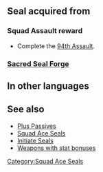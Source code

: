 {{Passive
|name=Squad Ace CP
|type=S
|exclusive=0
|canUseWeapon={{WeaponList|All}}
|canUseMove={{MoveList|All}}
|1name=Squad Ace CP 1
|alt1name=Squad Ace BV 1
|1tagid=SID_第94迷宮の覇者1
|1effect=Grants HP+3, Spd/Def+1.
|statModifiers1=3,0,1,1,0
|1cost=120
|1required=-
|1next=-
|2name=Squad Ace CP 2
|alt2name=Squad Ace BV 2
|2tagid=SID_第94迷宮の覇者2
|2effect=Grants HP+4, Spd/Def+2.
|statModifiers2=4,0,2,2,0
|2cost=180
|2next=-
|3name=Squad Ace CP 3
|alt3name=Squad Ace BV 3
|3tagid=SID_第94迷宮の覇者3
|3effect=Grants HP+5, Spd/Def+3.
|statModifiers3=5,0,3,3,0
|3cost=240
}}
==Seal acquired from==
===Squad Assault reward===
* Complete the [[94th Assault]].
===[[Sacred Seal Forge]]===
{{SealCosts
|seals=Squad Ace CP 1;Squad Ace CP 2;Squad Ace CP 3
|badgeColor=Verdant
|costs1=-
|costs2=60;200;50
|costs3=400;1000;100
}}
==In other languages==
{{OtherLanguages
|japanese=
|german=
|spanishEU=
|spanishLA=
|french=
|italian=
|chineseTW=
|portuguese=
}}
==See also==
* [[Plus Passives]]
* [[Squad Ace Seals]]
* [[Initiate Seals]]
* [[:Category:Weapons with stat bonuses|Weapons with stat bonuses]]
{{Seals Navbox}}
[[Category:Squad Ace Seals]]